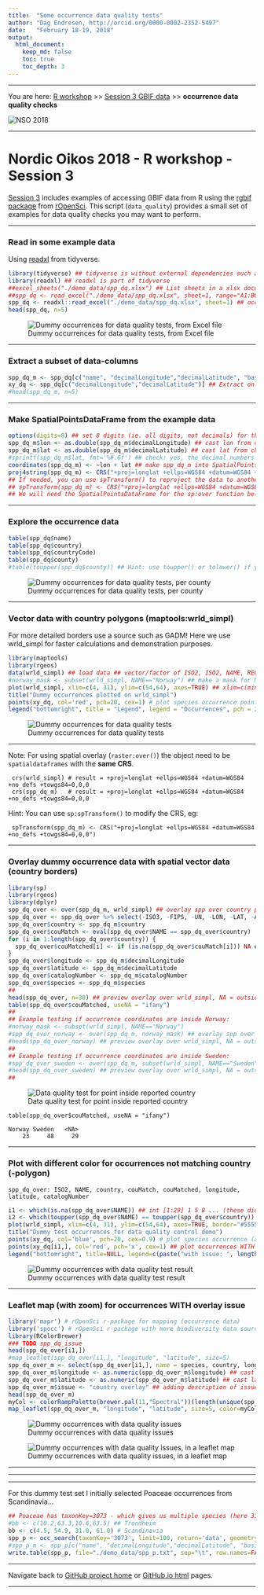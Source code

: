 ```yaml
---
title:  "Some occurrence data quality tests"
author: "Dag Endresen, http://orcid.org/0000-0002-2352-5497"
date:   "February 18-19, 2018"
output:
  html_document:
    keep_md: false
    toc: true
    toc_depth: 3
---
```


<!-- data_quality.html is generated from data_quality.Rmd. Please edit that file -->

***

You are here: [R workshop](../) >> [Session 3 GBIF data](./) >> **occurrence data quality checks**

![](../demo_data/NSO_2018_GBIF_NO.png "NSO 2018")

***

# Nordic Oikos 2018 - R workshop - Session 3

[Session 3](./) includes examples of accessing GBIF data from R using the [rgbif](https://www.gbif.org/tool/81747/rgbif) [package](https://cran.r-project.org/web/packages/rgbif/index.html) from [rOpenSci](https://ropensci.org/).
This script (```data_quality```) provides a small set of examples for data quality checks you may want to perform.

***

### Read in some example data
Using [readxl](http://readxl.tidyverse.org/) from tidyverse.
```r
library(tidyverse) ## tidyverse is without external dependencies such as Java or Pearl
library(readxl) ## readxl is part of tidyverse
##excel_sheets("./demo_data/spp_dq.xlsx") ## List sheets in a xlsx document
##spp_dq <- read_excel("./demo_data/spp_dq.xlsx", sheet=1, range="A1:BQ101") ## example with range
spp_dq <- readxl::read_excel("./demo_data/spp_dq.xlsx", sheet=1) ## occurrences with some introduced errors
head(spp_dq, n=5)
```
![Dummy occurrences for data quality tests, from Excel file](./demo_data/head_spp_dq.png "spp_dq")

***

### Extract a subset of data-columns
```r
spp_dq_m <- spp_dq[c("name", "decimalLongitude","decimalLatitude", "basisOfRecord", "year", "month", "day", "eventDate", "country", "countryCode", "stateProvince", "county", "municipality", "taxonKey", "species", "scientificName", "catalogNumber", "occurrenceID")] ## Subset columns
xy_dq <- spp_dq[c("decimalLongitude","decimalLatitude")] ## Extract only the coordinates
#head(spp_dq_m, n=5)
```

***

### Make SpatialPointsDataFrame from the example data
```r
options(digits=8) ## set 8 digits (ie. all digits, not decimals) for the type cast as.double to keep decimals
spp_dq_m$lon <- as.double(spp_dq_m$decimalLongitude) ## cast lon from char to double
spp_dq_m$lat <- as.double(spp_dq_m$decimalLatitude) ## cast lat from char to double
#sprintf(spp_dq_m$lat, fmt='%#.6f') ## check: yes, the decimal numbers do have 6 floating point digits
coordinates(spp_dq_m) <- ~lon + lat ## make spp_dq_m into SpatialPointsDataFrame
proj4string(spp_dq_m) <- CRS("+proj=longlat +ellps=WGS84 +datum=WGS84 +no_defs +towgs84=0,0,0") ## set CRS
## If needed, you can use spTransform() to reproject the data to another coordinate reference system (CRS).
## spTransform(spp_dq_m) <- CRS("+proj=longlat +ellps=WGS84 +datum=WGS84 +no_defs +towgs84=0,0,0") ## modify CRS
## We will need the SpatialPointsDataFrame for the sp:over function below
```

***

### Explore the occurrence data
```r
table(spp_dq$name)
table(spp_dq$country)
table(spp_dq$countryCode)
table(spp_dq$county)
#table(toupper(spp_dq$county)) ## Hint: use toupper() or tolower() if you find issues with CasE
```
![Dummy occurrences for data quality tests, per county](./demo_data/table_spp_dq_county.png "table spp_dq county")

***

### Vector data with country polygons (maptools:wrld_simpl)
For more detailed borders use a source such as GADM! Here we use wrld_simpl for faster calculations and demonstration purposes.
```r
library(maptools)
library(rgeos)
data(wrld_simpl) ## load data ## vector/factor of ISO2, ISO2, NAME, REGION, SUBREGION, LON, LAT, ...
#norway_mask <- subset(wrld_simpl, NAME=="Norway") ## make a mask for Norway
plot(wrld_simpl, xlim=c(4, 31), ylim=c(54,64), axes=TRUE) ## xlim=c(minLon,maxLon) ylim=c(minLat,maxLat)
title("Dummy occurrences plotted on wrld_simpl")
points(xy_dq, col='red', pch=20, cex=1) # plot species occurrence points to the map
legend("bottomright", title = "Legend", legend = "Occurrences", pch = 20, col="red", cex = 0.9)
```
![Dummy occurrences for data quality tests](./demo_data/map_spp_dq_wrld_simpl.png "wrld_simpl")

***

Note: For using spatial overlay (```raster:over()```) the object need to be ```spatialdataframes``` with the **same CRS**.
```
 crs(wrld_simpl) # result = +proj=longlat +ellps=WGS84 +datum=WGS84 +no_defs +towgs84=0,0,0
 crs(spp_dq_m)   # result = +proj=longlat +ellps=WGS84 +datum=WGS84 +no_defs +towgs84=0,0,0
```
Hint: You can use ```sp:spTransform()``` to modify the CRS, eg:
```
 spTransform(spp_dq_m) <- CRS("+proj=longlat +ellps=WGS84 +datum=WGS84 +no_defs +towgs84=0,0,0")
```

***

### Overlay dummy occurrence data with spatial vector data (country borders)
```r
library(sp)
library(rgeos)
library(dplyr)
spp_dq_over <- over(spp_dq_m, wrld_simpl) ## overlay spp over country polygons
spp_dq_over <- spp_dq_over %>% select(-ISO3, -FIPS, -UN, -LON, -LAT, -AREA, -POP2005, -REGION, -SUBREGION)
spp_dq_over$country <- spp_dq_m$country
spp_dq_over$couMatch <- eval(spp_dq_over$NAME == spp_dq_over$country)
for (i in 1:length(spp_dq_over$country)) {
  spp_dq_over$couMatched[i] <- if (is.na(spp_dq_over$couMatch[i])) NA else spp_dq_over$country[i]
}
spp_dq_over$longitude <- spp_dq_m$decimalLongitude
spp_dq_over$latitude <- spp_dq_m$decimalLatitude
spp_dq_over$catalogNumber <- spp_dq_m$catalogNumber
spp_dq_over$species <- spp_dq_m$species
##
head(spp_dq_over, n=30) ## preview overlay over wrld_simpl, NA = outside land
table(spp_dq_over$couMatched, useNA = "ifany")
##
## Example testing if occurrence coordinates are inside Norway:
#norway_mask <- subset(wrld_simpl, NAME=="Norway")
#spp_dq_over_norway <- over(spp_dq_m, norway_mask) ## overlay spp over country polygons
#head(spp_dq_over_norway) ## preview overlay over wrld_simpl, NA = outside Norway
##
## Example testing if occurrence coordinates are inside Sweden:
#spp_dq_over_sweden <- over(spp_dq_m, subset(wrld_simpl, NAME=="Sweden")) ## overlay
#head(spp_dq_over_sweden) ## preview overlay over wrld_simpl, NA = outside Norway
##
```
![Data quality test for point inside reported country](./demo_data/head_spp_dq_over.png "overlay results")

```
table(spp_dq_over$couMatched, useNA = "ifany")

Norway Sweden   <NA> 
    23     48     29
```

***

### Plot with different color for occurrences not matching country (-polygon)
```
spp_dq_over: ISO2, NAME, country, couMatch, couMatched, longitude, latitude, catalogNumber
```

```r
i1 <- which(is.na(spp_dq_over$NAME)) ## int [1:29] 1 5 8 ... (these did NOT match the overlay, ie. WITH issue)
i2 <- which(toupper(spp_dq_over$NAME) == toupper(spp_dq_over$country)) ## int [1:71] 2 3 4 6 ... (without issue)
plot(wrld_simpl, xlim=c(4, 31), ylim=c(54,64), axes=TRUE, border="#555555") ## xlim=c(minLon,maxLon) ylim=c(minLat,maxLat)
title("Dummy test occurrences for data quality control demo")
points(xy_dq, col='blue', pch=20, cex=0.9) # plot species occurrence (all occurrences)
points(xy_dq[i1,], col='red', pch='x', cex=1) ## plot occurrences WITH issue on top (after points for all)
legend("bottomright", title=NULL, legend=c(paste("with issue: ", length(i1), " occurrences"), paste("without issue: ", length(i2), " occurrences")), col=c("red", "blue"), pch=c('x'), cex=0.9, box.col="#777777")
```
![Dummy occurrences with data quality test result](./demo_data/map_spp_dq_issues.png "wrld_simpl")

***

### Leaflet map (with zoom) for occurrences WITH overlay issue

```r
library('mapr') # rOpenSci r-package for mapping (occurrence data)
library('spocc') # rOpenSci r-package with more biodiversity data sources than GBIF
library(RColorBrewer)
### TODO spp_dq_issue
head(spp_dq_over[i1,])
#map_leaflet(spp_dq_over[i1,], "longitude", "latitude", size=5)
spp_dq_over_m <- select(spp_dq_over[i1,], name = species, country, longitude, latitude, catalogNumber)
spp_dq_over_m$longitude <- as.numeric(spp_dq_over_m$longitude) ## cast lon to integer (double)
spp_dq_over_m$latitude <- as.numeric(spp_dq_over_m$latitude) ## cast lat to integer (double)
spp_dq_over_m$issue <- "country overlay" ## adding description of issue (for the map pop-up)
head(spp_dq_over_m)
myCol <- colorRampPalette(brewer.pal(11,"Spectral"))(length(unique(spp_dq_over_m$name))) ## create colorRamp
map_leaflet(spp_dq_over_m, "longitude", "latitude", size=5, color=myCol)
```
![Dummy occurrences with data quality issues](./demo_data/head_spp_dq_over_m.png "head_spp_dq_over_m")

![Dummy occurrences with data quality issues, in a leaflet map](./demo_data/map_spp_dq_leaf.png "leaflet map")


***
***
***

For this dummy test set I initially selected Poaceae occurrences from Scandinavia...
```r
## Poaceae has taxonKey=3073 - which gives us multiple species (here 31 unique "names", 33 unique "taxonKey")
#bb <- c(10.2,63.3,10.6,63.5) ## Trondheim
bb <- c(4.5, 54.9, 31.0, 61.0) # Scandinavia
spp_p <- occ_search(taxonKey='3073', limit=100, return='data', geometry=bb, hasCoordinate=TRUE)
#spp_p_m <- spp_p[c("name", "decimalLongitude","decimalLatitude", "basisOfRecord", "year", "county", "municipality", "taxonKey", "catalogNumber", "occurrenceID")]
write.table(spp_p, file="./demo_data/spp_p.txt", sep="\t", row.names=FALSE, qmethod="double") ## for Maxent
```

***

Navigate back to [GitHub project home](https://github.com/GBIF-Europe/nordic_oikos_2018_r) or [GitHub.io html](https://gbif-europe.github.io/nordic_oikos_2018_r/) pages.

***
